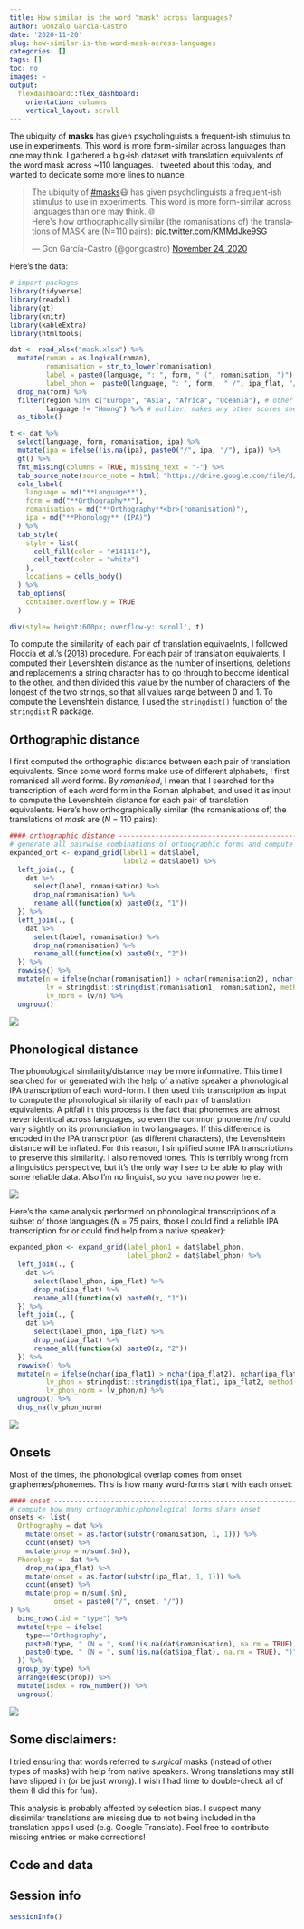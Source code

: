 ---
title: How similar is the word "mask" across languages?
author: Gonzalo Garcia-Castro
date: '2020-11-20'
slug: how-similar-is-the-word-mask-across-languages
categories: []
tags: []
toc: no
images: ~
output:
  flexdashboard::flex_dashboard:
    orientation: columns
    vertical_layout: scroll
---

The ubiquity of **masks** has given psycholinguists a frequent-ish stimulus to use in experiments. This word is more form-similar across languages than one may think. I gathered a big-ish dataset with translation equivalents of the word mask across ~110 languages. I tweeted about this today, and wanted to dedicate some more lines to nuance.

<blockquote class="twitter-tweet" data-theme="dark"><p lang="en" dir="ltr">The ubiquity of <a href="https://twitter.com/hashtag/masks?src=hash&amp;ref_src=twsrc%5Etfw">#masks</a>😷 has given psycholinguists a frequent-ish stimulus to use in experiments. This word is more form-similar across languages than one may think. 🌐<br>Here&#39;s how orthographically similar (the romanisations of) the translations of MASK are (N=110 pairs): <a href="https://t.co/KMMdJke9SG">pic.twitter.com/KMMdJke9SG</a></p>&mdash; Gon García-Castro (@gongcastro) <a href="https://twitter.com/gongcastro/status/1331266541560729605?ref_src=twsrc%5Etfw">November 24, 2020</a></blockquote> <script async src="https://platform.twitter.com/widgets.js" charset="utf-8"></script>

Here's the data:


```{r tab, echo=FALSE, message=FALSE, warning=FALSE, paged.print=FALSE, results="asis"}
# import packages
library(tidyverse)
library(readxl)
library(gt)
library(knitr)
library(kableExtra)
library(htmltools)

dat <- read_xlsx("mask.xlsx") %>% 
  mutate(roman = as.logical(roman),
         romanisation = str_to_lower(romanisation),
         label = paste0(language, ": ", form, " (", romanisation, ")"),
         label_phon =  paste0(language, ": ", form,  " /", ipa_flat, "/"))  %>% 
  drop_na(form) %>% 
  filter(region %in% c("Europe", "Asia", "Africa", "Oceania"), # other regions only provide missing values
         language != "Hmong") %>% # outlier, makes any other scores seem too close to each other (see masks.xlsx)
  as_tibble()

t <- dat %>% 
  select(language, form, romanisation, ipa) %>% 
  mutate(ipa = ifelse(!is.na(ipa), paste0("/", ipa, "/"), ipa)) %>% 
  gt() %>% 
  fmt_missing(columns = TRUE, missing_text = "-") %>% 
  tab_source_note(source_note = html( "https://drive.google.com/file/d/18SeJTiM2-JXR9SOqEg22wdkvNL3OxG3u/view?usp=sharing")) %>% 
  cols_label(
    language = md("**Language**"),
    form = md("**Orthography**"),
    romanisation = md("**Orthography**<br>(romanisation)"),
    ipa = md("**Phonology** (IPA)")
  ) %>% 
  tab_style(
    style = list(
      cell_fill(color = "#141414"),
      cell_text(color = "white")
    ),
    locations = cells_body()
  ) %>% 
  tab_options(
    container.overflow.y = TRUE
  )

div(style='height:600px; overflow-y: scroll', t)

```


To compute the similarity of each pair of translation equivaelnts, I followed Floccia et al.'s ([2018](https://srcd.onlinelibrary.wiley.com/doi/10.1111/mono.12349)) procedure. For each pair of translation equivalents, I computed their Levenshtein distance as the number of insertions, deletions and replacements a string character has to go through to become identical to the other, and then divided this value by the number of characters of the longest of the two strings, so that all values range between 0 and 1. To compute the Levenshtein distance, I used the `stringdist()` function of the `stringdist` R package.


## Orthographic distance

I first computed the orthographic distance between each pair of translation equivalents. Since some word forms make use of different alphabets, I first romanised all word forms. By *romanised*,  I mean that I searched for the transcription of each word form in the Roman alphabet, and used it as input to compute the Levenshtein distance for each pair of translation equivalents. Here's how orthographically similar (the romanisations of) the translations of *mask* are (*N* = 110 pairs):

```{r ort, echo=FALSE, message=FALSE, warning=FALSE, paged.print=FALSE, results="asis"}
#### orthographic distance -----------------------------------------------------
# generate all pairwise combinations of orthographic forms and compute their Levenshtein distance
expanded_ort <- expand_grid(label1 = dat$label,
                            label2 = dat$label) %>% 
  left_join(., {
    dat %>%
      select(label, romanisation) %>% 
      drop_na(romanisation) %>% 
      rename_all(function(x) paste0(x, "1"))
  }) %>% 
  left_join(., {
    dat %>%
      select(label, romanisation) %>% 
      drop_na(romanisation) %>% 
      rename_all(function(x) paste0(x, "2"))
  }) %>% 
  rowwise() %>% 
  mutate(n = ifelse(nchar(romanisation1) > nchar(romanisation2), nchar(romanisation1), nchar(romanisation2)),
         lv = stringdist::stringdist(romanisation1, romanisation2, method = "lv"),
         lv_norm = lv/n) %>% 
  ungroup() 

```

![](/img/masks_ort.png)

## Phonological distance

The phonological similarity/distance may be more informative. This time I searched for or generated with the help of a native speaker a phonological IPA transcription of each word-form. I then used this transcription as input to compute the phonological similarity of each pair of translation equivalents. A pitfall in this process is the fact that phonemes are almost never identical across languages, so even the common phoneme /m/ could vary slightly on its pronunciation in two languages. If this difference is encoded in the IPA transcription (as different characters), the Levenshtein distance will be inflated. For this reason, I simplified some IPA transcriptions to preserve this similarity. I also removed tones. This is terribly wrong from a linguistics perspective, but it's the only way I see to be able to play with some reliable data. Also I'm no linguist, so you have no power here.


![](/img/power.gif)

Here's the same analysis performed on phonological transcriptions of a subset of those languages (*N* = 75 pairs, those I could find a reliable IPA transcription for or could find help from a native speaker):


```{r phon, echo=FALSE, message=FALSE, warning=FALSE, paged.print=FALSE, results="asis"}

expanded_phon <- expand_grid(label_phon1 = dat$label_phon,
                             label_phon2 = dat$label_phon) %>% 
  left_join(., {
    dat %>%
      select(label_phon, ipa_flat) %>% 
      drop_na(ipa_flat) %>% 
      rename_all(function(x) paste0(x, "1"))
  }) %>% 
  left_join(., {
    dat %>%
      select(label_phon, ipa_flat) %>% 
      drop_na(ipa_flat) %>% 
      rename_all(function(x) paste0(x, "2"))
  }) %>% 
  rowwise() %>% 
  mutate(n = ifelse(nchar(ipa_flat1) > nchar(ipa_flat2), nchar(ipa_flat1), nchar(ipa_flat2)),
         lv_phon = stringdist::stringdist(ipa_flat1, ipa_flat2, method = "lv"),
         lv_phon_norm = lv_phon/n) %>% 
  ungroup() %>% 
  drop_na(lv_phon_norm)


```

![](/img/masks_phon.png)

## Onsets

Most of the times, the phonological overlap comes from onset graphemes/phonemes. This is how many word-forms start with each onset:

```{r onset, echo=FALSE, message=FALSE, warning=FALSE, paged.print=FALSE, results="asis"}
#### onset ---------------------------------------------------------------------
# compute how many orthographic/phonological forms share onset
onsets <- list(
  Orthography = dat %>% 
    mutate(onset = as.factor(substr(romanisation, 1, 1))) %>% 
    count(onset) %>%  
    mutate(prop = n/sum(.$n)),
  Phonology =  dat %>% 
    drop_na(ipa_flat) %>% 
    mutate(onset = as.factor(substr(ipa_flat, 1, 1))) %>% 
    count(onset) %>%  
    mutate(prop = n/sum(.$n),
           onset = paste0("/", onset, "/"))
) %>% 
  bind_rows(.id = "type") %>% 
  mutate(type = ifelse(
    type=="Orthography",
    paste0(type, " (N = ", sum(!is.na(dat$romanisation), na.rm = TRUE), ")"),
    paste0(type, " (N = ", sum(!is.na(dat$ipa_flat), na.rm = TRUE), ")")
  )) %>% 
  group_by(type) %>% 
  arrange(desc(prop)) %>%  
  mutate(index = row_number()) %>% 
  ungroup()

```

![](/img/masks_onset.png)

## Some disclaimers:

I tried ensuring that words referred to *surgical* masks (instead of other types of masks) with help from native speakers. Wrong translations may still have slipped in (or be just wrong). I wish I had time to double-check all of them (I did this for fun).

This analysis is probably affected by selection bias. I suspect many dissimilar translations are missing due to not being included in the translation apps I used (e.g. Google Translate). Feel free to contribute missing entries or make corrections!



## Code and data

<script src="https://gist.github.com/gongcastro/c751a62245b17562e18d8a145d5950c6.js"></script>


## Session info

```{r}
sessionInfo()
```











